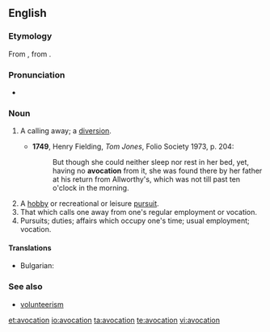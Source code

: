 {{wikipedia}}
==English==

===Etymology===
From {{etyl|la}} {{term|avocationem|āvocātiōnem}}, from {{term|avoco|avocō}}.

===Pronunciation===
*{{a|UK}} {{IPA|/avə(ʊ)ˈkeɪʃən/}}

===Noun===
{{en-noun}}

# {{obsolete}} A calling away; a [[diversion]].
#*'''1749''', Henry Fielding, ''Tom Jones'', Folio Society 1973, p. 204:
#*:But though she could neither sleep nor rest in her bed, yet, having no '''avocation''' from it, she was found there by her father at his return from Allworthy's, which was not till past ten o'clock in the morning.
# A [[hobby]] or recreational or leisure [[pursuit]].
# That which calls one away from one's regular employment or vocation.
# Pursuits; duties; affairs which occupy one's time; usual employment; vocation.

====Translations====
{{trans-top|A calling away; a diversion}}
* Bulgarian: 
{{trans-mid}}
{{trans-bottom}}

{{trans-top|A hobby}}
{{trans-mid}}
{{trans-bottom}}

{{trans-top|usual employment; vocation}}
{{trans-mid}}
{{trans-bottom}}

===See also===
* [[volunteerism]]

[[et:avocation]]
[[io:avocation]]
[[ta:avocation]]
[[te:avocation]]
[[vi:avocation]]
